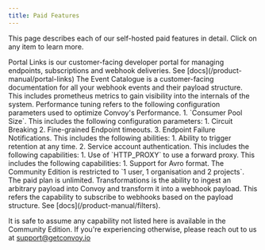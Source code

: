 ```yaml
---
title: Paid Features 
---
```


This page describes each of our self-hosted paid features in detail. Click on any item to learn more.

<AccordionGroup>
  <Accordion title="Portal Links" icon="circle-user">
	Portal Links is our customer-facing developer portal for managing endpoints, subscriptions and webhook deliveries. See [docs](/product-manual/portal-links)
  </Accordion>

  <Accordion title="Events Catalogue" icon="album-collection">
	The Event Catalogue is a customer-facing documentation for all your webhook events and their payload structure. 
  </Accordion>

  <Accordion title="Prometheus Metrics" icon="chart-mixed">
	This includes prometheus metrics to gain visibility into the internals of the system.
  </Accordion>

  <Accordion title="Performance tuning" icon="alien-8bit">
	Performance tuning refers to the following configuration parameters used to optimize Convoy's Performance.
	1. `Consumer Pool Size`. 
  </Accordion>

  <Accordion title="Advanced Endpoint Management" icon="webhook">
	This includes the following configuration parameters:
	1. Circuit Breaking
	2. Fine-grained Endpoint timeouts.
	3. Endpoint Failure Notifications.
  </Accordion>

  <Accordion title="Advanced Webhooks Retention" icon="database">
	This includes the following abilities:
	1. Ability to trigger retention at any time. 
	2. Service account authentication.
  </Accordion>

  <Accordion title="Role-Based Access Controls" icon="lock">
  </Accordion>

  <Accordion title="Static IPs and Forward Proxy Routing" icon="shield-halved">
	This includes the following capabilities:
	1. Use of `HTTP_PROXY` to use a forward proxy.

  </Accordion>

  <Accordion title="Advanced Message Broker Integration" icon="arrow-progress">
	This includes the following capabilities:
	1. Support for Avro format.
  </Accordion>

  <Accordion title="Unlimited Users, Organisations and Projects" icon="users-line">
	The Community Edition is restricted to `1 user, 1 organisation and 2 projects`. The paid plan is unlimited.
  </Accordion>

  <Accordion title="Webhook Transformations with Javascript" icon="js">
	Transformations is the ability to ingest an arbitrary payload into Convoy and transform it into a webhook payload.
  </Accordion>

  <Accordion title="Advanced Webhook Subscription" icon="js">
	This refers the capability to subscribe to webhooks based on the payload structure. See [docs](/product-manual/filters).
  </Accordion>
</AccordionGroup>

It is safe to assume any capability not listed here is available in the Community Edition. If you're experiencing otherwise, please reach out to us at support@getconvoy.io
